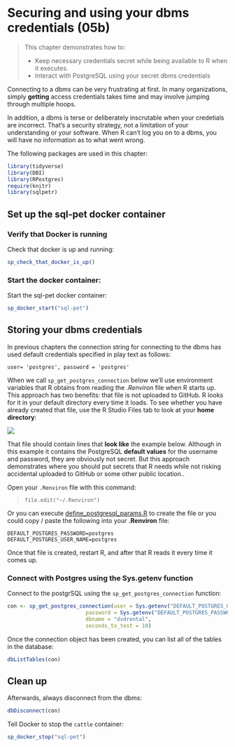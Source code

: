 # Securing and using your dbms credentials (05b)

> This chapter demonstrates how to:
>
>  * Keep necessary credentials secret while being available to R when it executes.
>  * Interact with PostgreSQL using your secret dbms credentials

Connecting to a dbms can be very frustrating at first.  In many organizations, simply **getting** access credentials takes time and may involve jumping through multiple hoops.  

In addition, a dbms is terse or deliberately inscrutable when your credetials are incorrect.  That's a security strategy, not a limitation of your understanding or your software.  When R can't log you on to a dbms, you will have no information as to what went wrong.

The following packages are used in this chapter:
```r
library(tidyverse)
library(DBI)
library(RPostgres)
require(knitr)
library(sqlpetr)
```
## Set up the sql-pet docker container

### Verify that Docker is running

Check that docker is up and running:

```r
sp_check_that_docker_is_up()
```
### Start the docker container:

Start the sql-pet docker container:
```r
sp_docker_start("sql-pet")
```

## Storing your dbms credentials

In previous chapters the connection string for connecting to the dbms has used default credentials specified in play text as follows:

  `user= 'postgres', password = 'postgres'`

When we call `sp_get_postgres_connection` below we'll use environment variables that R obtains from reading the *.Renviron* file when R starts up.  This approach has two benefits: that file is not uploaded to GitHub. R looks for it in your default directory every time it loads.  To see whether you have already created that file, use the R Studio Files tab to look at your **home directory**:

![](screenshots/locate-renviron-file.png)

That file should contain lines that **look like** the example below. Although in this example it contains the PostgreSQL <b>default values</b> for the username and password, they are obviously not secret.  But this approach demonstrates where you should put secrets that R needs while not risking accidental uploaded to GitHub or some other public location..

Open your `.Renviron` file with this command:

>
> `file.edit("~/.Renviron")`
>

Or you can execute [define_postgresql_params.R](define_postgresql_params.R) to create the file or you could copy / paste the following into your **.Renviron** file:
```
DEFAULT_POSTGRES_PASSWORD=postgres
DEFAULT_POSTGRES_USER_NAME=postgres
```
Once that file is created, restart R, and after that R reads it every time it comes up. 

### Connect with Postgres using the Sys.getenv function

Connect to the postgrSQL using the `sp_get_postgres_connection` function:
```r
con <- sp_get_postgres_connection(user = Sys.getenv("DEFAULT_POSTGRES_USER_NAME"),
                         password = Sys.getenv("DEFAULT_POSTGRES_PASSWORD"),
                         dbname = "dvdrental",
                         seconds_to_test = 10)
```
Once the connection object has been created, you can list all of the tables in the database:
```r
dbListTables(con)
```
<!--
The following needs to be expanded and explained -- it doesn't stand on its own as written.
### Alternative: put the database password in an environment file

The goal is to put the password in an untracked file that will **not** be committed in your source code repository. Your code can reference the name of the variable, but the value of that variable will not appear in open text in your source code.

We have chosen to call the file `dev_environment.csv` in the current working directory where you are executing this script. That file name appears in the `.gitignore` file, so that you will not accidentally commit it. We are going to create that file now.

You will be prompted for the database password. By default, a PostgreSQL database defines a database user named `postgres`, whose password is `postgres`. If you have changed the password or created a new user with a different password, then enter those new values when prompted. Otherwise, enter `postgres` and `postgres` at the two prompts.

In an interactive environment, you could execute a snippet of code that prompts the user for their username and password with the following snippet (which isn't run in the book):

Your password is still in plain text in the file, `dev_environment.csv`, so you should protect that file from exposure. However, you do not need to worry about committing that file accidentally to your git repository, because the name of the file appears in the `.gitignore` file.

For security, we use values from the `environment_variables` data.frame, rather than keeping the `username` and `password` in plain text in a source file.
-->

## Clean up

Afterwards, always disconnect from the dbms:
```r
dbDisconnect(con)
```
Tell Docker to stop the `cattle` container:
```r
sp_docker_stop("sql-pet")
```
